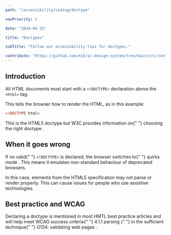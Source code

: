 ```yaml
---
path: "/accessibility/coding/doctype"

navPriority: 1

date: "2024-04-15"

title: "Doctypes"

subTitle: "Follow our accessibility tips for doctypes."

contribute: "https://github.com/mi6/ic-design-system/tree/main/src/content/structured/accessibility/documenting/index.mdx"
---
```


## Introduction

All HTML documents must start with a `<!DOCTYPE>` declaration above the `<html>` tag.

This tells the browser how to render the HTML, as in this example:

```html
<!DOCTYPE html>
```

<p>
  This is the HTML5 doctype but W3C provides information on{" "}
  <ic-link
    target="_blank"
    href="https://www.w3.org/wiki/Doctypes_and_markup_styles"
    rel="noreferer noopener nofollow"
    id="fn-1"
  >
    choosing the right doctype
  </ic-link>
  .
</p>

## When it goes wrong

<p>
  If no valid{" "}
  <code style={{ backgroundColor: "#EEEFF0" }}>&lt;!DOCTYPE&gt;</code> is
  declared, the browser switches to{" "}
  <ic-link
    target="_blank"
    href="https://developer.mozilla.org/en-US/docs/Web/HTML/Quirks_Mode_and_Standards_Mode"
    rel="noreferer noopener nofollow"
  >
    quirks mode
  </ic-link>
  . This means it emulates non-standard behaviour of deprecated browsers.
</p>

In this case, elements from the HTML5 specification may not parse or render properly. This can cause issues for people who use assistive technologies.

## Best practice and WCAG

<p>
  Declaring a doctype is mentioned in most HMTL best practice articles and will
  help meet WCAG success criteria{" "}
  <ic-link
    target="_blank"
    href="https://www.w3.org/WAI/WCAG22/quickref/?versions=2.0&showtechniques=411#parsing"
    rel="noreferer noopener nofollow"
  >
    4.1.1 parsing
  </ic-link>{" "}
  in the sufficient technique{" "}
  <ic-link
    target="_blank"
    href="https://www.w3.org/WAI/WCAG22/Techniques/general/G134.html"
    rel="noreferer noopener nofollow"
  >
    G134: validating web pages
  </ic-link>
  .
</p>

